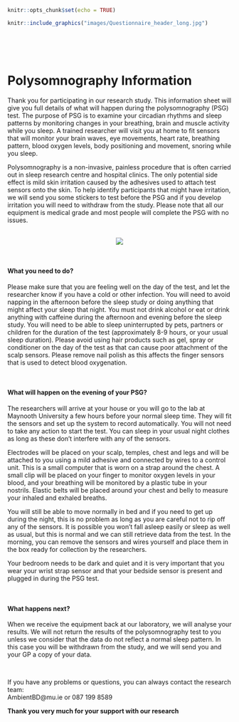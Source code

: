 
```r
knitr::opts_chunk$set(echo = TRUE)
```


```r
knitr::include_graphics("images/Questionnaire_header_long.jpg")
```

<br><br> <br><!-- Add two line breaks -->


  

# Polysomnography Information

Thank you for participating in our research study.  This information sheet will give you full details of what will happen during the polysomnography (PSG) test.  The purpose of PSG is to examine your circadian rhythms and sleep patterns by monitoring changes in your breathing, brain and muscle activity while you sleep.  A trained researcher will visit you at home to fit sensors that will monitor your brain waves, eye movements, heart rate, breathing pattern, blood oxygen levels, body positioning and movement, snoring while you sleep.  

Polysomnography is a non-invasive, painless procedure that is often carried out in sleep research centre and hospital clinics.  The only potential side effect is mild skin irritation caused by the adhesives used to attach test sensors onto the skin.  To help identify participants that might have irritation, we will send you some stickers to test before the PSG and if you develop irritation you will need to withdraw from the study. Please note that all our equipment is medical grade and most people will complete the PSG with no issues.  
&nbsp;  

<center>  
![](images/PSGonly.svg)  
</center>  

<br>  

####   What you need to do?  
Please make sure that you are feeling well on the day of the test, and let the researcher know if you have a cold or other infection.  You will need to avoid napping in the afternoon before the sleep study or doing anything that might affect your sleep that night.  You must not drink alcohol or eat or drink anything with caffeine during the afternoon and evening before the sleep study.  You will need to be able to sleep uninterrupted by pets, partners or children for the duration of the test (approximately 8-9 hours, or your usual sleep duration).  Please avoid using hair products such as gel, spray or conditioner on the day of the test as that can cause poor attachment of the scalp sensors.  Please remove nail polish as this affects the finger sensors that is used to detect blood oxygenation.

&nbsp;  

####   What will happen on the evening of your PSG? 
The researchers will arrive at your house or you will go to the lab at Maynooth University a few hours before your normal sleep time.  They will fit the sensors and set up the system to record automatically.  You will not need to take any action to start the test.  You can sleep in your usual night clothes as long as these don’t interfere with any of the sensors.   

Electrodes will be placed on your scalp, temples, chest and legs and will be attached to you using a mild adhesive and connected by wires to a control unit.  This is a small computer that is worn on a strap around the chest.  A small clip will be placed on your finger to monitor oxygen levels in your blood, and your breathing will be monitored by a plastic tube in your nostrils. Elastic belts will be placed around your chest and belly to measure your inhaled and exhaled breaths.  

You will still be able to move normally in bed and if you need to get up during the night, this is no problem as long as you are careful not to rip off any of the sensors.  It is possible you won't fall asleep easily or sleep as well as usual, but this is normal and we can still retrieve data from the test.  In the morning, you can remove the sensors and wires yourself and place them in the box ready for collection by the researchers.  

Your bedroom needs to be dark and quiet and it is very important that you wear your wrist strap sensor and that your bedside sensor is present and plugged in during the PSG test.  

&nbsp;  

####  What happens next?  
When we receive the equipment back at our laboratory, we will analyse your results.  We will not return the results of the polysomnography test to you unless we consider that the data do not reflect a normal sleep pattern.  In this case you will be withdrawn from the study, and we will send you and your GP a copy of your data.  

&nbsp;  

If you have any problems or questions, you can always contact the research team:  
    AmbientBD@mu.ie or 087 199 8589
&nbsp; 


<div align="center"> **Thank you very much for your support with our research** </div>
       
